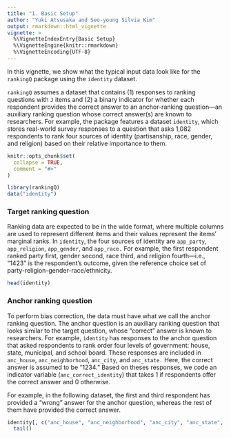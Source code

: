 ```yaml
---
title: "1. Basic Setup"
author: "Yuki Atsusaka and Seo-young Silvia Kim"
output: rmarkdown::html_vignette
vignette: >
  %\VignetteIndexEntry{Basic Setup}
  %\VignetteEngine{knitr::rmarkdown}
  %\VignetteEncoding{UTF-8}
---
```


In this vignette, we show what the typical input data look like for the `rankingQ` package using the `identity` dataset.

`rankingQ` assumes a dataset that contains (1) responses to ranking questions with `J` items and (2) a binary indicator for whether each respondent provides the correct answer to an anchor-ranking question---an auxiliary ranking question whose correct answer(s) are known to researchers. For example, the package features a dataset `identity`, which stores real-world survey responses to a question that asks 1,082 respondents to rank four sources of identity (partisanship, race, gender, and religion) based on their relative importance to them.

```r
knitr::opts_chunk$set(
  collapse = TRUE,
  comment = "#>"
)
```

```r
library(rankingQ)
data("identity")
```

### Target ranking question

Ranking data are expected to be in the wide format, where multiple columns are used to represent different items and their values represent the items' marginal ranks. In `identity`, the four sources of identity are `app_party`, `app_religion`, `app_gender`, and `app_race.` For example, the first respondent ranked party first, gender second, race third, and religion fourth---i.e., "1423" is the respondent's outcome, given the reference choice set of party-religion-gender-race/ethnicity.

```r
head(identity)
```

### Anchor ranking question

To perform bias correction, the data must have what we call the anchor ranking question. The anchor question is an auxiliary ranking question that looks similar to the target question, whose "correct" answer is known to researchers. For example, `identity` has responses to the anchor question that asked respondents to rank order four levels of government: house, state, municipal, and school board. These responses are included in `anc_house`, `anc_neighborhood`, `anc_city`, and `anc_state.` Here, the correct answer is assumed to be "1234." Based on theses responses, we code an indicator variable (`anc_correct_identity`) that takes 1 if respondents offer the correct answer and 0 otherwise.

For example, in the following dataset, the first and third respondent has provided a "wrong" answer for the anchor question, whereas the rest of them have provided the correct answer. 

```r
identity[, c("anc_house", "anc_neighborhood", "anc_city", "anc_state", "anc_correct_identity")] |>
  tail()
```
